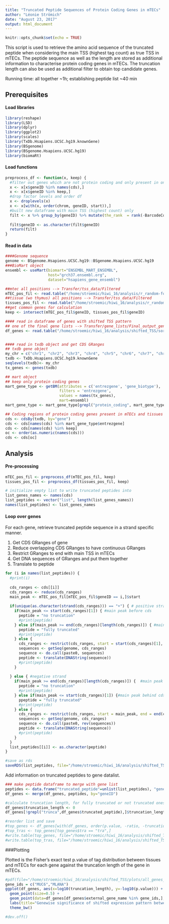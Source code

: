 ```yaml
---
title: "Truncated Peptide Sequences of Protein Coding Genes in mTECs"
author: "Léonie Strömich"
date: "August 23, 2017"
output: html_document
---
```


```r
knitr::opts_chunk$set(echo = TRUE)
```
This script is used to retrieve the amino acid sequence of the truncated peptide when considering the main TSS (highest tag count) as true TSS in mTECs. 
The peptide sequence as well as the length are stored as additional information to characterise protein coding genes in mTECs. The truncation length can also be used as additional filter to obtain top candidate genes.

Running time: all together ~1h; establishing peptide list ~40 min

## Prerequisites
#### Load libraries

```r
library(reshape)
library(LSD)
library(dplyr)
library(ggplot2)
library(scales)
library(TxDb.Hsapiens.UCSC.hg19.knownGene)
library(BSgenome)
library(BSgenome.Hsapiens.UCSC.hg19)
library(biomaRt)

```
#### Load functions

```r
preprocess_df <- function(x, keep) {
  #filter out genes which are not protein coding and only present in one dataset
  x <- x[x$geneID %in% names(cds),]
  x <- x[x$geneID %in% keep,]
  #drop factor levels and order df
  x <- droplevels(x)
  x <- x[with(x, order(chrom, geneID, start)),]
  #built new dataframe with main TSS (highest count) only
  filt <- x %>% group_by(geneID) %>% mutate(the_rank  = rank(-BarcodeCount, ties.method = "first")) %>% filter(the_rank == 1)
  
  filt$geneID <- as.character(filt$geneID)
  return(filt)
}

```


#### Read in data 


```r
####Genome sequence
genome <- BSgenome.Hsapiens.UCSC.hg19::BSgenome.Hsapiens.UCSC.hg19
###BioMart object
ensembl <- useMart(biomart="ENSEMBL_MART_ENSEMBL", 
                   host="grch37.ensembl.org", 
                   dataset="hsapiens_gene_ensembl")

##mtec all positions --> Transfer/tss_data/Filtered
mTEC_pos_fil <- read.table("/home/stroemic/hiwi_16/analysis/r_random-forest/filtered_data/all_mTECs.filtered.csv", header=TRUE, sep=",")
##tissue (wo thymus) all positions --> Transfer/tss_data/Filtered
tissues_pos_fil <- read.table("/home/stroemic/hiwi_16/analysis/r_random-forest/filtered_data/all.tissues.wo.thymus.filtered.csv", header = TRUE, sep = ",")
##get common genes for calculation
keep <- intersect(mTEC_pos_fil$geneID, tissues_pos_fil$geneID)

#### read in dataframe of genes with shifted TSS pattern
## one of the final gene lists --> Transfer/gene_lists/Final_output_gene_lists
df_genes <- read.table("/home/stroemic/hiwi_16/analysis/shifted_TSS/sorted_protein_coding_genes_shifted_tss.csv", header = TRUE, sep=",")


#### read in txdb object and get CDS GRanges
## txdb gene object 
my_chr = c("chr1", "chr2", "chr3", "chr4", "chr5", "chr6", "chr7", "chr8", "chr9", "chr10", "chr11", "chr12", "chr13", "chr14","chr15", "chr16", "chr17", "chr18", "chr19", "chr20", "chr21", "chr22", "chrM", "chrX", "chrY")
txdb <- TxDb.Hsapiens.UCSC.hg19.knownGene
seqlevels(txdb)<- my_chr
tx_genes <- genes(txdb)

## mart object
## keep only protein coding genes 
mart_gene_type <- getBM(attributes = c('entrezgene', 'gene_biotype'), 
                        filters = 'entrezgene',
                        values = names(tx_genes), 
                        mart=ensembl)
mart_gene_type <- mart_gene_type[grepl("protein_coding", mart_gene_type$gene_biotype, ignore.case = TRUE),]

## Coding regions of protein coding genes present in mTECs and tissues
cds <- cdsBy(txdb, by="gene")
cds <- cds[names(cds) %in% mart_gene_type$entrezgene]
cds <- cds[names(cds) %in% keep]
oc <- order(as.numeric(names(cds)))
cds <- cds[oc]


```

## Analysis

#### Pre-processing

```r
mTEC_pos_fil <- preprocess_df(mTEC_pos_fil, keep)
tissues_pos_fil <- preprocess_df(tissues_pos_fil, keep)

# initialize empty list to write truncated peptides into
list_genes_names <- names(cds)
list_peptides <- vector("list", length(list_genes_names))
names(list_peptides) <- list_genes_names
```

#### Loop over genes

For each gene, retrieve truncated peptide sequence in a strand specific manner. 

1. Get CDS GRanges of gene
2. Reduce overlapping CDS GRanges to have continuous GRanges
3. Restrict GRanges to end with main TSS in mTECs
4. Get DNA sequences of GRanges and put them together
5. Translate to peptide

```r
for (i in names(list_peptides)) {
  #print(i)
  
  cds_ranges <- cds[[i]]
  cds_ranges <- reduce(cds_ranges)
  main_peak <- mTEC_pos_fil[mTEC_pos_fil$geneID == i,]$start
  
  if(unique(as.character(strand(cds_ranges))) == "+") { # positive strand
    if(main_peak <= start(cds_ranges)[1]) { #main peak before cds
      peptide = "no truncation"
      #print(peptide)
    } else if(main_peak >= end(cds_ranges)[length(cds_ranges)]) { #main peak behind cds
      peptide = "fully truncated"
      #print(peptide)
    } else {
      cds_ranges <- restrict(cds_ranges, start = start(cds_ranges)[1], end = main_peak)
      sequences <- getSeq(genome, cds_ranges)
      sequence <- do.call(paste0, sequences)
      peptide <- translate(DNAString(sequence))
      #print(peptide)
    }
    
  } else { #negative strand
    if(main_peak >= end(cds_ranges)[length(cds_ranges)]) {  #main peak before cds
      peptide = "no truncation"
      #print(peptide)
    } else if(main_peak <= start(cds_ranges)[1]) {#main peak behind cds
      ppeptide = "fully truncated"
      #print(peptide)
    } else {
      cds_ranges <- restrict(cds_ranges, start = main_peak, end = end(cds_ranges)[length(cds_ranges)])
      sequences <- getSeq(genome, cds_ranges)
      sequence <- do.call(paste0, rev(sequences))
      peptide <- translate(DNAString(sequence))
      #print(peptide)
    }
  }
  list_peptides[[i]] <- as.character(peptide) 
}

#save as rds
saveRDS(list_peptides, file="/home/stroemic/hiwi_16/analysis/shifted_TSS/list_truncated_peptides_protein_coding_genes.rds")

``` 
Add information on truncated peptides to gene datalist. 

```r
### make peptide dataframe to merge with gene list
peptides <- data.frame("truncated_peptide"=unlist(list_peptides), "geneID" = names(list_peptides))
df_genes <- merge(df_genes, peptides, by="geneID")

#calculate truncation length, for fully truncated or not truncated ones length=0
df_genes$truncation_length <- 0
df_genes[!grepl("trunca",df_genes$truncated_peptide),]$truncation_length <- nchar(as.character(df_genes[!grepl("trunca",df_genes$truncated_peptide),]$truncated_peptide))

#reorder list and save
#top_genes <- df_genes[with(df_genes, order(p.value, -ratio, -truncation_length)),]
#top_tras <- top_genes[top_genes$tra == "tra",]
#write.table(top_genes, file="/home/stroemic/hiwi_16/analysis/shifted_TSS/sorted_protein_coding_genes_shifted_tss_plus_truncation.csv", quote = FALSE, row.names = FALSE, col.names = TRUE, na = "", sep = ",")
#write.table(top_tras, file="/home/stroemic/hiwi_16/analysis/shifted_TSS/sorted_tras_protein_coding_genes_shifted_tss_plus_truncation.csv", quote = FALSE, row.names = FALSE, col.names = TRUE, na = "", sep = ",")

```

###Plotting

Plotted is the Fisher's exact test p.value of tag distribution between tissues and mTECs for each gene against the truncation length of the gene in mTECs.

```r

#pdf(file="/home/stroemic/hiwi_16/analysis/shifted_TSS/plots/all_genes_p.value_vs_truncation.pdf")
gene_ids = c("MUC6","MLANA")
ggplot(df_genes, aes(x=log10(truncation_length), y=-log10(p.value))) +
  geom_point(size=0.5) +
  geom_point(data=df_genes[df_genes$external_gene_name %in% gene_ids,], colour="blue", size=2) +
  labs(title="Genewise significance of shifted expression pattern between tissues and \nmTECs over truncated gene expression in mTECs", x ="log10(length of protein truncation to main TSS in mTECs)", y ="-log10(p.value)") +
  theme_bw()

#dev.off()

```




